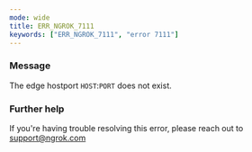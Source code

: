 ```yaml
---
mode: wide
title: ERR_NGROK_7111
keywords: ["ERR_NGROK_7111", "error 7111"]
---
```



### Message

The edge hostport `HOST`:`PORT` does not exist.

<ErrorDetails />

### Further help

If you're having trouble resolving this error, please reach out to [support@ngrok.com](mailto:support@ngrok.com?subject=Help%20with%20ERR_NGROK_7111)
